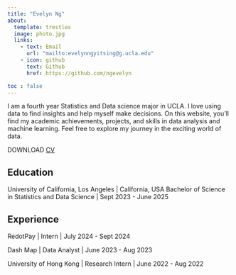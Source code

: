 ```yaml
---
title: "Evelyn Ng"
about:
  template: trestles
  image: photo.jpg
  links:
    - text: Email
      url: "mailto:evelynngyitsing@g.ucla.edu"
    - icon: github
      text: Github
      href: https://github.com/ngevelyn

toc : false
---
```

I am a fourth year Statistics and Data science major in UCLA. I love using data to find insights and help myself make decisions. On this website, you'll find my academic achievements, projects, and skills in data analysis and machine learning. Feel free to explore my journey in the exciting world of data. 

DOWNLOAD [CV](/CV.pdf)

## Education

University of California, Los Angeles | California, USA
Bachelor of Science in Statistics and Data Science 
| Sept 2023 - June 2025

## Experience

RedotPay | Intern | July 2024 - Sept 2024

Dash Map | Data Analyst | June 2023 - Aug 2023

University of Hong Kong | Research Intern | June 2022 - Aug 2022


